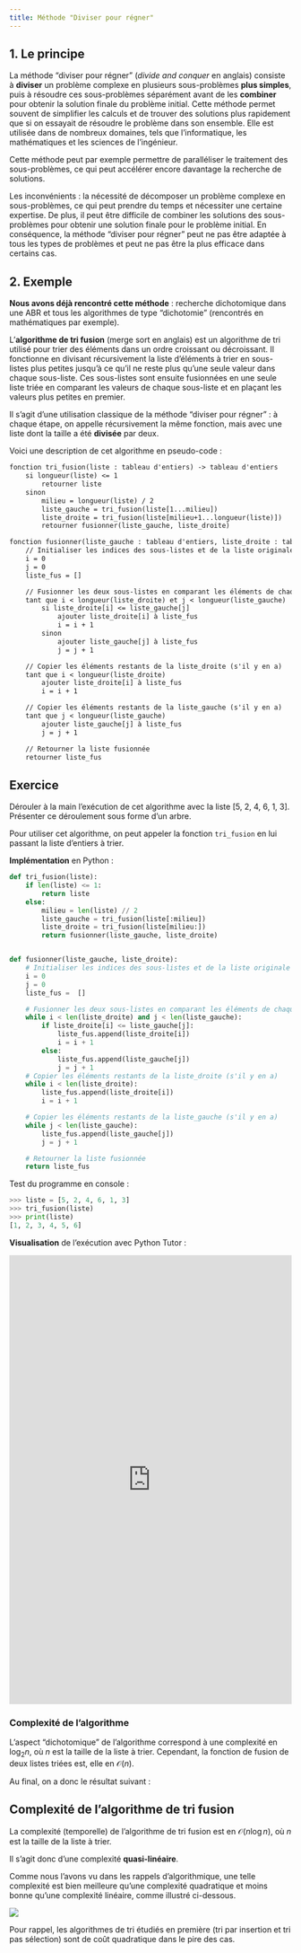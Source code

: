 ---
title: Méthode "Diviser pour régner"
---

## 1. Le principe

La méthode "diviser pour régner" (*divide and conquer* en anglais) consiste à **diviser** un problème complexe en plusieurs sous-problèmes **plus simples**, puis à résoudre ces sous-problèmes séparément avant de les **combiner** pour obtenir la solution finale du problème initial. Cette méthode permet souvent de simplifier les calculs et de trouver des solutions plus rapidement que si on essayait de résoudre le problème dans son ensemble. Elle est utilisée dans de nombreux domaines, tels que l'informatique, les mathématiques et les sciences de l'ingénieur.

Cette méthode peut par exemple permettre de paralléliser le traitement des sous-problèmes, ce qui peut accélérer encore davantage la recherche de solutions.

Les inconvénients : la nécessité de décomposer un problème complexe en sous-problèmes, ce qui peut prendre du temps et nécessiter une certaine expertise. De plus, il peut être difficile de combiner les solutions des sous-problèmes pour obtenir une solution finale pour le problème initial. En conséquence, la méthode "diviser pour régner" peut ne pas être adaptée à tous les types de problèmes et peut ne pas être la plus efficace dans certains cas.

## 2. Exemple

**Nous avons déjà rencontré cette méthode** : recherche dichotomique dans une ABR et tous les algorithmes de type "dichotomie" (rencontrés en mathématiques par exemple).

L'**algorithme de tri fusion** (merge sort en anglais) est un algorithme de tri utilisé pour trier des éléments dans un ordre croissant ou décroissant. Il fonctionne en divisant récursivement la liste d'éléments à trier en sous-listes plus petites jusqu'à ce qu'il ne reste plus qu'une seule valeur dans chaque sous-liste. Ces sous-listes sont ensuite fusionnées en une seule liste triée en comparant les valeurs de chaque sous-liste et en plaçant les valeurs plus petites en premier.

Il s'agit d'une utilisation classique de la méthode "diviser pour régner" : à chaque étape, on appelle récursivement la même fonction, mais avec une liste dont la taille a été **divisée** par deux.

Voici une description de cet algorithme en pseudo-code :

```txt
fonction tri_fusion(liste : tableau d'entiers) -> tableau d'entiers
    si longueur(liste) <= 1
        retourner liste
    sinon
        milieu = longueur(liste) / 2
        liste_gauche = tri_fusion(liste[1...milieu])
        liste_droite = tri_fusion(liste[milieu+1...longueur(liste)])
        retourner fusionner(liste_gauche, liste_droite)

fonction fusionner(liste_gauche : tableau d'entiers, liste_droite : tableau d'entiers) -> tableau d'entiers
    // Initialiser les indices des sous-listes et de la liste originale
    i = 0
    j = 0
    liste_fus = []

    // Fusionner les deux sous-listes en comparant les éléments de chaque liste
    tant que i < longueur(liste_droite) et j < longueur(liste_gauche)
        si liste_droite[i] <= liste_gauche[j]
            ajouter liste_droite[i] à liste_fus
            i = i + 1
        sinon
            ajouter liste_gauche[j] à liste_fus
            j = j + 1

    // Copier les éléments restants de la liste_droite (s'il y en a)
    tant que i < longueur(liste_droite)
        ajouter liste_droite[i] à liste_fus
        i = i + 1

    // Copier les éléments restants de la liste_gauche (s'il y en a)
    tant que j < longueur(liste_gauche)
        ajouter liste_gauche[j] à liste_fus
        j = j + 1

    // Retourner la liste fusionnée
    retourner liste_fus
```
::: {.callout-caution}
## Exercice

Dérouler à la main l'exécution de cet algorithme avec la liste [5, 2, 4, 6, 1, 3]. Présenter ce déroulement sous forme d'un arbre.
:::

Pour utiliser cet algorithme, on peut appeler la fonction `tri_fusion` en lui passant la liste d'entiers à trier.

**Implémentation** en Python :

```Python
def tri_fusion(liste):
    if len(liste) <= 1:
        return liste
    else:
        milieu = len(liste) // 2
        liste_gauche = tri_fusion(liste[:milieu])
        liste_droite = tri_fusion(liste[milieu:])
        return fusionner(liste_gauche, liste_droite)


def fusionner(liste_gauche, liste_droite):
    # Initialiser les indices des sous-listes et de la liste originale
    i = 0
    j = 0
    liste_fus =  []

    # Fusionner les deux sous-listes en comparant les éléments de chaque liste
    while i < len(liste_droite) and j < len(liste_gauche):
        if liste_droite[i] <= liste_gauche[j]:
            liste_fus.append(liste_droite[i])
            i = i + 1
        else:
            liste_fus.append(liste_gauche[j])
            j = j + 1
    # Copier les éléments restants de la liste_droite (s'il y en a)
    while i < len(liste_droite):
        liste_fus.append(liste_droite[i])
        i = i + 1

    # Copier les éléments restants de la liste_gauche (s'il y en a)
    while j < len(liste_gauche):
        liste_fus.append(liste_gauche[j])
        j = j + 1

    # Retourner la liste fusionnée
    return liste_fus
```

Test du programme en console :

```python
>>> liste = [5, 2, 4, 6, 1, 3]
>>> tri_fusion(liste)
>>> print(liste)
[1, 2, 3, 4, 5, 6]
```

**Visualisation** de l'exécution avec Python Tutor : 

<iframe width="100%" height="800" frameborder="0" src="https://pythontutor.com/iframe-embed.html#code=def%20tri_fusion%28liste%29%3A%0A%20%20%20%20if%20len%28liste%29%20%3C%3D%201%3A%0A%20%20%20%20%20%20%20%20return%20liste%0A%20%20%20%20else%3A%0A%20%20%20%20%20%20%20%20milieu%20%3D%20len%28liste%29%20//%202%0A%20%20%20%20%20%20%20%20liste_gauche%20%3D%20tri_fusion%28liste%5B%3Amilieu%5D%29%0A%20%20%20%20%20%20%20%20liste_droite%20%3D%20tri_fusion%28liste%5Bmilieu%3A%5D%29%0A%20%20%20%20%20%20%20%20return%20fusionner%28liste_gauche,%20liste_droite%29%0A%0A%0Adef%20fusionner%28liste_gauche,%20liste_droite%29%3A%0A%20%20%20%20%23%20Initialiser%20les%20indices%20des%20sous-listes%20et%20de%20la%20liste%20originale%0A%20%20%20%20i%20%3D%200%0A%20%20%20%20j%20%3D%200%0A%20%20%20%20liste_fus%20%3D%20%20%5B%5D%0A%0A%20%20%20%20%23%20Fusionner%20les%20deux%20sous-listes%20en%20comparant%20les%20%C3%A9l%C3%A9ments%20de%20chaque%20liste%0A%20%20%20%20while%20i%20%3C%20len%28liste_droite%29%20and%20j%20%3C%20len%28liste_gauche%29%3A%0A%20%20%20%20%20%20%20%20if%20liste_droite%5Bi%5D%20%3C%3D%20liste_gauche%5Bj%5D%3A%0A%20%20%20%20%20%20%20%20%20%20%20%20liste_fus.append%28liste_droite%5Bi%5D%29%0A%20%20%20%20%20%20%20%20%20%20%20%20i%20%3D%20i%20%2B%201%0A%20%20%20%20%20%20%20%20else%3A%0A%20%20%20%20%20%20%20%20%20%20%20%20liste_fus.append%28liste_gauche%5Bj%5D%29%0A%20%20%20%20%20%20%20%20%20%20%20%20j%20%3D%20j%20%2B%201%0A%20%20%20%20%23%20Copier%20les%20%C3%A9l%C3%A9ments%20restants%20de%20la%20liste_droite%20%28s'il%20y%20en%20a%29%0A%20%20%20%20while%20i%20%3C%20len%28liste_droite%29%3A%0A%20%20%20%20%20%20%20%20liste_fus.append%28liste_droite%5Bi%5D%29%0A%20%20%20%20%20%20%20%20i%20%3D%20i%20%2B%201%0A%0A%20%20%20%20%23%20Copier%20les%20%C3%A9l%C3%A9ments%20restants%20de%20la%20liste_gauche%20%28s'il%20y%20en%20a%29%0A%20%20%20%20while%20j%20%3C%20len%28liste_gauche%29%3A%0A%20%20%20%20%20%20%20%20liste_fus.append%28liste_gauche%5Bj%5D%29%0A%20%20%20%20%20%20%20%20j%20%3D%20j%20%2B%201%0A%0A%20%20%20%20%23%20Retourner%20la%20liste%20fusionn%C3%A9e%0A%20%20%20%20return%20liste_fus%0A%0A%23%20Cr%C3%A9er%20une%20liste%20d'entiers%20%C3%A0%20trier%0Aliste%20%3D%20%5B5,%202,%204,%206,%201,%203%5D%0A%0A%23%20Trier%20la%20liste%20en%20utilisant%20l'algorithme%20de%20tri%20fusion%0Aliste%20%3D%20tri_fusion%28liste%29%0A%0A%23%20Afficher%20la%20liste%20tri%C3%A9e%0Aprint%28liste%29%20%20%23%20Affiche%20%3A%20%5B1,%202,%203,%204,%205,%206%5D%0A&codeDivHeight=400&codeDivWidth=350&cumulative=false&curInstr=0&heapPrimitives=nevernest&origin=opt-frontend.js&py=3&rawInputLstJSON=%5B%5D&textReferences=false"> </iframe>

### Complexité de l'algorithme

L'aspect "dichotomique" de l'algorithme correspond à une complexité en $\log_2 n$, où $n$ est la taille de la liste à trier. Cependant, la fonction de fusion de deux listes triées est, elle en $\mathcal{O}(n)$.

Au final, on a donc le résultat suivant :

::: {.callout-important}
## Complexité de l'algorithme de tri fusion

La complexité (temporelle) de l'algorithme de tri fusion est en $\mathcal{O}(n\log n)$, où $n$ est la taille de la liste à trier.

Il s'agit donc d'une complexité **quasi-linéaire**.
:::

Comme nous l'avons vu dans les rappels d'algorithmique, une telle complexité est bien meilleure qu'une complexité quadratique et moins bonne qu'une complexité linéaire, comme illustré ci-dessous.

![](complexite_MergeSort.png)

Pour rappel, les algorithmes de tri étudiés en première (tri par insertion et tri pas sélection) sont de coût quadratique dans le pire des cas.